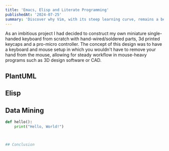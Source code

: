 ```yaml
---
title: 'Emacs, Elisp and Literate Programming'
publishedAt: '2024-07-25'
summary: 'Discover why Vim, with its steep learning curve, remains a beloved tool among developers for editing code efficiently and effectively.'
---
```


As an imbitious project I had decided to construct my own miniature single-handed keyboard from scratch with hand-wired/soldered parts, 3d printed keycaps and a pro-micro controller.
The concept of this design was to have a keyboard and mouse setup in which you wouldn't have to remove your hand from the mouse, allowing for steady workflow in mouse-heavy programs such as 3D design software or CAD.

## PlantUML

## Elisp

## Data Mining
```python
def hello():
    print("Hello, World!")



## Conclusion
